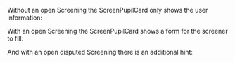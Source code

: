 
<Meta title="Screening/ScreenPupilCard" component={ScreenPupilCard} />

Without an open Screening the ScreenPupilCard only shows the user information:

<Story name="ScreenPupilCard / no screening">
    <MockScreener>
        <ScreenPupilCard
            pupil={{
                firstname: 'Jonas',
                lastname: 'Wilms',
                subjectsFormatted: [{ name: 'Mathematik', mandatory: true }],
                languages: ['Deutsch'],
                grade: '3. Klasse',
                screenings: [{ status: 'success', createdAt: new Date(), invalidated: false, screeners: [] }],
                matches: [
                    {
                        student: { firstname: 'Ein', lastname: 'Anderer' },
                        createdAt: new Date(),
                        dissolved: false,
                        subjectsFormatted: [{ name: 'Mathematik' }],
                    },
                ],
            }}
        />
    </MockScreener>
</Story>

With an open Screening the ScreenPupilCard shows a form for the screener to fill:

<Story name="ScreenPupilCard / pending screening">
    <MockScreener>
        <ScreenPupilCard
            pupil={{
                firstname: 'Jonas',
                lastname: 'Wilms',
                subjectsFormatted: [{ name: 'Mathematik', mandatory: true }],
                languages: ['Deutsch'],
                grade: '3. Klasse',
                screenings: [
                    { status: 'pending', createdAt: new Date(), invalidated: false, comment: '', screeners: [] },
                    { status: 'rejection', createdAt: new Date(1970), invalidated: false, screeners: [{ firstname: 'Ein', lastname: 'Anderer' }] },
                ],
                matches: [
                    {
                        student: { firstname: 'Ein', lastname: 'Anderer' },
                        createdAt: new Date(),
                        dissolved: false,
                        subjectsFormatted: [{ name: 'Mathematik' }],
                    },
                ],
                active: true,
            }}
        />
    </MockScreener>
</Story>

And with an open disputed Screening there is an additional hint:

<Story name="ScreenPupilCard / disputed screening">
    <MockScreener>
        <ScreenPupilCard
            pupil={{
                firstname: 'Jonas',
                lastname: 'Wilms',
                subjectsFormatted: [{ name: 'Mathematik', mandatory: true }],
                languages: ['Deutsch'],
                grade: '3. Klasse',
                screenings: [
                    { status: 'dispute', createdAt: new Date(), invalidated: false, comment: '', screeners: [{ firstname: 'Ein', lastname: 'Anderer' }] },
                    { status: 'rejection', createdAt: new Date(1970), invalidated: false, screeners: [] },
                ],
                matches: [
                    {
                        student: { firstname: 'Ein', lastname: 'Anderer' },
                        createdAt: new Date(),
                        dissolved: false,
                        subjectsFormatted: [{ name: 'Mathematik' }],
                    },
                ],
                active: true,
            }}
        />
    </MockScreener>
</Story>
